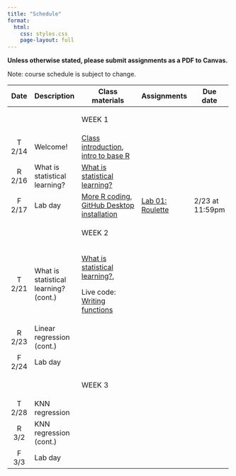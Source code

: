 ```yaml
---
title: "Schedule"
format:
  html:
    css: styles.css
    page-layout: full
---
```


**Unless otherwise stated, please submit assignments as a PDF to Canvas.**

Note: course schedule is subject to change.

::: important
+---------+---------------------------------------+---------------------------------------------------------------------------------------------------------------+----------------------------------------------+-----------------+
| Date    | Description                           | Class materials                                                                                               | Assignments                                  | Due date        |
+:=======:+=======================================+===============================================================================================================+==============================================+=================+
|         |                                       | ::: important                                                                                                 |                                              |                 |
|         |                                       | WEEK 1                                                                                                        |                                              |                 |
|         |                                       | :::                                                                                                           |                                              |                 |
+---------+---------------------------------------+---------------------------------------------------------------------------------------------------------------+----------------------------------------------+-----------------+
| T 2/14  | Welcome!                              | [Class introduction](slides/slides-00-welcome.qmd), [intro to base R](live-code/live-code-01.qmd)             |                                              |                 |
+---------+---------------------------------------+---------------------------------------------------------------------------------------------------------------+----------------------------------------------+-----------------+
| R 2/16  | What is statistical learning?         | [What is statistical learning?](slides/slides-01-what-is.qmd)                                                 |                                              |                 |
+---------+---------------------------------------+---------------------------------------------------------------------------------------------------------------+----------------------------------------------+-----------------+
| F 2/17  | Lab day                               | [More R coding](live-code/live-code-02.qmd), [GitHub Desktop installation](slides/slides-00-installation.qmd) | [Lab 01: Roulette](labs/lab-01-roulette.qmd) | 2/23 at 11:59pm |
+---------+---------------------------------------+---------------------------------------------------------------------------------------------------------------+----------------------------------------------+-----------------+
|         |                                       | ::: important                                                                                                 |                                              |                 |
|         |                                       | WEEK 2                                                                                                        |                                              |                 |
|         |                                       | :::                                                                                                           |                                              |                 |
+---------+---------------------------------------+---------------------------------------------------------------------------------------------------------------+----------------------------------------------+-----------------+
| T 2/21  | What is statistical learning? (cont.) | [What is statistical learning?](slides/slides-01-what-is.qmd),                                                |                                              |                 |
|         |                                       |                                                                                                               |                                              |                 |
|         |                                       | Live code: [Writing functions](live-code/live-code-03.qmd)                                                    |                                              |                 |
+---------+---------------------------------------+---------------------------------------------------------------------------------------------------------------+----------------------------------------------+-----------------+
| R 2/23  | Linear regression (cont.)             |                                                                                                               |                                              |                 |
+---------+---------------------------------------+---------------------------------------------------------------------------------------------------------------+----------------------------------------------+-----------------+
| F 2/24  | Lab day                               |                                                                                                               |                                              |                 |
+---------+---------------------------------------+---------------------------------------------------------------------------------------------------------------+----------------------------------------------+-----------------+
|         |                                       | <div>                                                                                                         |                                              |                 |
|         |                                       |                                                                                                               |                                              |                 |
|         |                                       | WEEK 3                                                                                                        |                                              |                 |
|         |                                       |                                                                                                               |                                              |                 |
|         |                                       | </div>                                                                                                        |                                              |                 |
+---------+---------------------------------------+---------------------------------------------------------------------------------------------------------------+----------------------------------------------+-----------------+
| T 2/28  | KNN regression                        |                                                                                                               |                                              |                 |
+---------+---------------------------------------+---------------------------------------------------------------------------------------------------------------+----------------------------------------------+-----------------+
| R 3/2   | KNN regression (cont.)                |                                                                                                               |                                              |                 |
+---------+---------------------------------------+---------------------------------------------------------------------------------------------------------------+----------------------------------------------+-----------------+
| F 3/3   | Lab day                               |                                                                                                               |                                              |                 |
+---------+---------------------------------------+---------------------------------------------------------------------------------------------------------------+----------------------------------------------+-----------------+
:::
